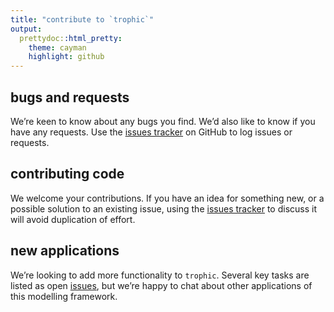 ```yaml
---
title: "contribute to `trophic`"
output:
  prettydoc::html_pretty:
    theme: cayman
    highlight: github
---
```


## bugs and requests
We're keen to know about any bugs you find. We'd also like to know if you have any requests. Use the [issues tracker](https://github.com/jdyen/trophic/issues) on GitHub to log issues or requests.
      
## contributing code
We welcome your contributions. If you have an idea for something new, or a possible solution to an existing issue, using the [issues tracker](https://github.com/jdyen/trophic/issues) to discuss it will avoid duplication of effort.
      
## new applications
We're looking to add more functionality to `trophic`. Several key tasks are listed as open [issues](https://github.com/jdyen/trophic/issues), but we're happy to chat about other applications of this modelling framework.
